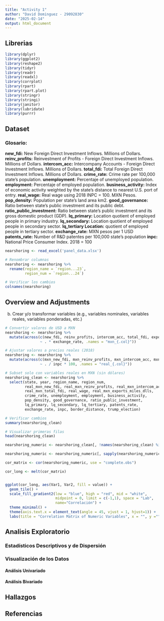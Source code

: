 ```yaml
---
title: "Activity 1"
author: "David Dominguez - 29092830"
date: "2025-02-14"
output: html_document
---
```


## Librerias

```r
library(dplyr)
library(ggplot2)
library(reshape2)
library(tidyr)
library(readr)
library(readxl)
library(corrplot)
library(rpart)
library(rpart.plot)
library(stringr)
library(stringi)
library(janitor)
library(lubridate)
library(purrr) 
```

## Dataset

### Glosario:
**new_fdi:**	New Foreign Direct Investment Inflows. Millions of Dollars. 
**reinv_profits:**	Reinvestment of Profits - Foreign Direct Investment Inflows. Millions of Dollars. 
**intercom_acc:**	Intercompany Accounts - Foreign Direct Investment Inflows. Millions of Dollars. 
**total_fdi:**	Total Foreign Direct Investment Inflows. Millions of Dollars. 
**crime_rate:**	Crime rate per 100,000 state's population. 
**unemployment:**	Percentaje of unemployed population. 
**employment:** 	Percentaje of employed population. 
**business_activity:**	Index of economic activity weighted by the state's distance to nearest U.S. port of entry. 
**real_wage:**	Real wage using 2018 INPC = 100. MXN Pesos.
**pop_density:**	Population per state's land area km2. 
**good_governance:**	Ratio between state's public investment and its public debt. 
**ratio_public_investment:**	Ratio between state's public investment and its gross domestic product (GDP). 
**lq_primary:**	Location quotient of employed people in primary industry. 
**lq_secondary:**	Location quotient of employed people in secondary sector. 
**lq_tertiary	Location:** quotient of employed people in tertiary sector. 
**exchange_rate:**	MXN pesos per 1 USD
**patents_rate:**	Number of R&D patentes per 100,000 state's population
**inpc:**	National Price Consumer Index. 2018 = 100

```r
nearshoring <- read_excel('panel_data.xlsx')

# Renombrar columnas
nearshoring <- nearshoring %>%
  rename(region_name = `region...23`, 
         region_num = `region...24`)

# Verificar los cambios
colnames(nearshoring)
```

## Overview and Adjustments

b. Crear y/o transformar variables (e.g., variables nominales, variables reales, variables ponderadas, etc.)

```r
# Convertir valores de USD a MXN
nearshoring <- nearshoring %>%
  mutate(across(c(new_fdi, reinv_profits, intercom_acc, total_fdi, exports_miles_dlls), 
                ~ . * exchange_rate, .names = "mxn_{.col}"))

# Ajustar valores a precios reales (2018)
nearshoring <- nearshoring %>%
  mutate(across(c(mxn_new_fdi, mxn_reinv_profits, mxn_intercom_acc, mxn_total_fdi, real_wage, mxn_exports_miles_dlls), 
                ~ . / inpc * 100, .names = "real_{.col}"))

# Subset solo con variables reales en MXN (sin dólares)
nearshoring_clean <- nearshoring %>%
  select(state, year, region_name, region_num, 
         real_mxn_new_fdi, real_mxn_reinv_profits, real_mxn_intercom_acc, 
         real_mxn_total_fdi, real_wage, real_mxn_exports_miles_dlls, 
         crime_rate, unemployment, employment, business_activity, 
         pop_density, good_governance, ratio_public_investment, 
         lq_primary, lq_secondary, lq_tertiary, patents_rate, 
         exchange_rate, inpc, border_distance, trump_election)

# Verificar cambios
summary(nearshoring_clean)

# Visualizar primeras filas
head(nearshoring_clean)
```


```r
nearshoring_numeric <- nearshoring_clean[, !names(nearshoring_clean) %in% c("real_wage", "total_fdi","intercom_acc","reinv_profits","new_fdi","total_fdi", "mxn_total_fdi","mxn_intercom_acc","mxn_reinv_profit","mxn_new_fdi")]

nearshoring_numeric <- nearshoring_numeric[, sapply(nearshoring_numeric, is.numeric)]

cor_matrix <- cor(nearshoring_numeric, use = "complete.obs")

cor_long <- melt(cor_matrix)


ggplot(cor_long, aes(Var1, Var2, fill = value)) +
  geom_tile() +
  scale_fill_gradient2(low = "blue", high = "red", mid = "white", 
                       midpoint = 0, limit = c(-1,1), space = "Lab",
                       name="Correlación") +
  theme_minimal() +
  theme(axis.text.x = element_text(angle = 45, vjust = 1, hjust=1)) +
  labs(title = "Correlation Matrix of Numeric Variables", x = "", y ="")

```


## Analisis Exploratorio

### Estadísticos Descriptivos y de Dispersión

### Visualización de los Datos

#### Análisis Univariado



#### Análisis Bivariado



## Hallazgos



## Referencias

